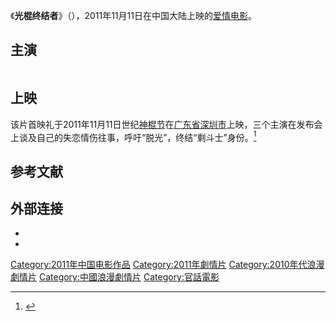{{电影信息框
| 片名     = 光棍终结者
| 电影原名 = ''{{lang|en|Single No More}}''
| 图像     = Single no more.jpg
| 图像说明 = 海报
| 导演     = [[赵非|赵非]]<br>[[刘十六|刘十六]]
| 监制     = 
| 制片     = [[李成杯|李成杯]]、[[林松|林松]]
| 编剧     = [[张栋|张栋]]
| 原著     = 
| 主演     = [[段钧豪|段钧豪]]<br> [[李艾|李艾]]<br> [[周韦彤|周韦彤]]<br>[[罗家英|罗家英]]
| 配乐     = [[捞仔_(音乐家)|捞仔]]
| 摄影     = [[宋晓飞|宋晓飞]]
| 剪辑     = [[周川|周川]]
| 制片商   = 华星天诚国际文化发展有限公司
| 发行商   = 玲珑视界文化传媒有限公司
| 上映日期 = 2011年11月11日（{{CHNML}}）
| 片长     = 95分钟
| 产地     = {{CHNML}}
| 语言     = 普通话
| 预算     = 
| 票房     = 
| 前集     = 
| 续集     = 
}}
《'''光棍终结者'''》（{{lang-en|''Single No More''}}），2011年11月11日在中国大陆上映的[[爱情片|爱情电影]]。

== 主演 ==
{| class="wikitable sortable"
|- style="background:#007FFF; color:snow" align=center
|-
! 姓名 !! 角色 !! 备注
|-
| [[段钧豪|段钧豪]] || 小　朗 || 学生时代帮助同学泡妞而理论经验丰富，毕业后组成“光棍终结者”团队。
|-
| [[李艾|李艾]] || 美　玲 || 现代都市电台的女主播，小朗所寻找的“绝世好老婆”。
|-
| [[周韦彤|周韦彤]] || 可　可 || 大力的同学，野蛮女生，与大力在毕业散伙晚会上有过一夜情，最终两人在一起。
|-
| [[马克|马克]] || 大　力 || 小朗的同学，大力对待所有女生“只强调锻炼技巧不可以投入感情”。
|-
| [[周晓鸥|周晓鸥]] || 赵明亮  || 都市大龄剩男，“光棍终结者”团队成员，因为挑剔而找不到对象。
|-
| [[赵韦至|赵韦至]] || 皮特·胡 || 在美国硅谷打拼的富二代，深信爱情建立在物质基础之上，和小朗是情敌。
|-
| [[罗家英|罗家英]] || 黄教授 || 一个前卫的老头，名牌大学社会学教授，“光棍终结者”终身名誉顾问。
|}

==上映==
该片首映礼于2011年11月11日世纪[[光棍节|神棍节]]在[[广东省|广东省]][[深圳市|深圳市]]上映，三个主演在发布会上谈及自己的失恋情伤往事，呼吁“脱光”，终结“剩斗士”身份。<ref>{{cite web|url=http://ent.qq.com/a/20111111/000227.htm|title=《光棍终结者》强势登陆“光棍档” 主创齐亮相|date=2011-11-11|accessdate=2011-11-11|work=腾讯网|archive-date=2011-11-14|archive-url=https://web.archive.org/web/20111114111454/http://ent.qq.com/a/20111111/000227.htm|dead-url=no}}</ref>

==参考文献==
{{reflist}}

==外部连接==
*{{douban|6815117}}
*{{Mtime|153131}}

{{DEFAULTSORT:Guang光棍}}
[[Category:2011年中国电影作品|Category:2011年中国电影作品]]
[[Category:2011年劇情片|Category:2011年劇情片]]
[[Category:2010年代浪漫劇情片|Category:2010年代浪漫劇情片]]
[[Category:中國浪漫劇情片|Category:中國浪漫劇情片]]
[[Category:官話電影|Category:官話電影]]